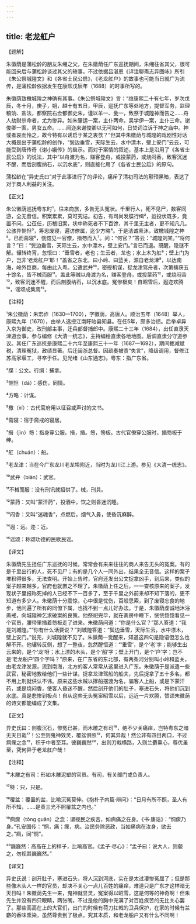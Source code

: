 ```yaml
---
---
---
```

title: 老龙舡户
---




【题解】


朱徽荫是蒲松龄的朋友朱缃之父，在朱徽荫任广东巡抚期间，朱缃往省其父，很可能回来后与蒲松龄谈过其父的轶事。不过依据吕湛恩《详注聊斋志异图咏》所引《朱公祭城隍文》和《各省士民公启》，《老龙舡户》的故事也可能当日就广为流传，是蒲松龄依据发生在康熙戊辰年（1688）的时事所写的。

朱徽荫致檄城隍之神确有其事。《朱公祭城隍文》言：“维康熙二十有七年，岁次戊辰，冬十月，庚子，朔，越十有五日，甲辰，巡抚广东等处地方，提督军务，监理粮饷、盐法，都察院右佥都御史朱，谨以羊一、彘一，致祭于城隍神而告之……舟人劫财杀命者，尤为惨异。如朱肇运一案，主仆两命。吴学伊一案，主仆三命。谢俊卿一案，男女五命。……闻迩来谢俊卿以无可如何，日焚词泣诉于神之庙中。神或者哀而怜之，故今特有以诱启于某之衷欤？”但其中朱徽荫与城隍的戏剧性对话大概是出于蒲松龄的创作，“鬓边垂雪，天际生云，水中漂木，壁上安门”云云，可能受到唐传奇《谢小娥传》的启示。而对于案情的叙述，基本上是沿用了《各省士民公启》的说法，其中“以舟渡为名，赚客登舟，或投蒙药，或烧闷香，致客沉迷不醒，而后剖腹纳石，以沉水底”，则直接化用了《各省士民公启》的原句。

蒲松龄在“异史氏曰”对于此事进行了的评论，痛斥了清初司法的颟顸黑暗，表达了对于商人利益的关注。


【正文】

朱公徽荫巡抚粤东时¹，往来商旅，多告无头冤状。千里行人，死不见尸，数客同游，全无音信。积案累累，莫可究诘。初告，有司尚发牒行缉²，迨投状既多，竟置不问。公莅任，历稽旧案，状中称死者不下百馀，其千里无主者，更不知凡几。公骇异恻怛³，筹思废寝，遍访僚属，迄少方略⁴。于是洁诚熏沐，致檄城隍之神⁵。已而斋寝⁶，恍惚见一官僚，搢笏而入⁷。问：“何官？”答云：“城隍刘某。”“将何言？”曰：“鬓边垂雪，天际生云，水中漂木，壁上安门。”言已而退。既醒，隐谜不解。辗转终宵，忽悟曰：“垂雪者，老也；生云者，龙也；水上木为舡⁸；壁上门为户，岂非‘老龙舡户’耶！”盖省之东北，曰小岭、曰蓝关，源自老龙津⁹，以达南海，岭外巨商，每由此入粤。公遣武弁¹⁰，密授机谋，捉龙津驾舟者，次第擒获五十馀名，皆不械而服¹¹。盖此等贼以舟渡为名，赚客登舟，或投蒙药¹²，或烧闷香¹³，致客沉迷不醒，而后剖腹纳石，以沉水底。冤惨极矣！自昭雪后，遐迩欢腾¹⁴，谣颂成集焉¹⁵。

【注释】


¹朱公徽荫：朱宏祚（1630—1700），字徽荫，高唐人。顺治五年（1648）举人，康熙九年（1670），由举人选授江南盱眙县知县。在任5年，颇多治绩。后举卓异入京为御史，改刑部主事，迁兵部督捕郎中。康熙二十三年（1684），出任直隶天津道佥事。参与编修《大清一统志》，主持编绘直隶各地地图。后调直隶分守道参议。其任广东巡抚是康熙二十六年至康熙三十一年（1687—1692），期间裁减赋税，清理冤狱，政绩显著。后迁闽浙总督。因疏奏被责“失言”，降级调用，督修江苏高家堰工，寻卒于任。见光绪《山东通志》。粤东：指广东省。

²牒：公文。行缉：捕拿。

³恻怛（dá）：感伤，同情。

⁴方略：计谋。

⁵檄（xí）：古代官府用以征召或声讨的文书。

⁶斋寝：宿于斋戒的寝居。

⁷搢（jìn）笏：指身穿公服。搢，插。笏，笏板。古代官僚穿公服时，插笏板于绅。

⁸舡（chuán）：船。

⁹老龙津：当在今广东龙川老龙埠附近，当时为龙川江上游。参见《大清一统志》。

¹⁰武弁（biàn）：武官。

¹¹不械而服：没有刑讯就招供了。械，刑具。

¹²蒙药：又叫“蒙汗药”，投酒中，饮之则昏迷沉睡。

¹³闷香：又叫“迷魂香”，点燃后，烟气入鼻，使昏沉麻醉。

¹⁴遐：远。迩：近。

¹⁵谣颂：称颂功德的民歌民谣。





【译文】


朱徽荫先生担任广东巡抚的时候，常常会有来来往往的商人来告无头的冤案。有的是千里出行的人，死不见尸；有的是几个人一同外出，结果全无音信。这样的案子堆积得很多，无法查明。开始上告时，官府还发出公文捉拿凶手，到后来，类似的案子越来越多，官府也就置之不理了。朱徽荫上任之后，一一查核原来的案子，发现状子里报称死掉的人已经不下一百多了，至于千里之外前来却不知下落的，更不知道有多少人。朱徽荫十分震惊，心中很是忧伤，百般思索，到了废寝忘食的地步，他问遍了所有的同僚下属，也找不到一点儿好办法。于是，朱徽荫虔诚地沐浴斋戒，向城隍神乞求破案的良策。他祭祀完毕，就在斋房中睡下，恍恍惚惚看见一个官员，腰带里插着笏板走了进来。朱徽荫问道：“你是什么官？”那人答道：“我是刘城隍。”“你有什么话要说？”刘城隍答道：“鬓边垂雪，天际生云，水中漂木，壁上安门。”说完，刘城隍就不见了。朱徽荫一觉醒来，知道这四句是隐语但怎么也解不开。他辗转反侧，想了一整夜，忽然醒悟道：“‘垂雪’，是个‘老’字；能够生出云来的，是个‘龙’呀；水上漂的木头，是个‘船’字；壁上开门，是个‘户’字；岂不是‘老龙船户’四个字吗？”原来，在广东省的东北部，有两条河分别叫小岭和蓝关，由老龙津发源，流到南海，北方的客人常常从这里进入广东。朱徽荫于是派遣一些武官，秘密地教给他们一些计谋，捉拿龙津驾船的船夫，先后捉拿了五十多名，都不用上刑就供认不讳。原来这些水贼以撑船摆渡为名，骗客人上船，或是下蒙汗药，或是烧闷香，使客人昏迷不醒，然后剖开他们的肚子，塞进石头，将他们沉到水底。真是悲惨到极点！自从这些无头冤案昭雪以后，远近一片欢腾，赞颂朱徽荫的诗文都能编成了文集。


【正文】

异史氏曰：剖腹沉石，惨冤已甚，而木雕之有司¹⁶，绝不少关痛痒，岂特粤东之暗无天日哉¹⁷！公至则鬼神效灵，覆盆俱照¹⁸，何其异哉！然公非有四目两口，不过痌瘝之念¹⁹，积于中者至耳。彼巍巍然²⁰，出则刀戟横路，入则兰麝熏心，尊优虽至，究何异于老龙舡户哉！

【注释】


¹⁶木雕之有司：形如木雕泥塑的官员。有司，有关部门或负责人。

¹⁷特：只，只是。

¹⁸覆盆：覆置的盆，比喻沉冤莫伸。《抱朴子内篇·辨问》：“日月有所不照，圣人有所不知，……是责三光不照覆盆之内也。”

¹⁹痌瘝（tōng guān）之念：谓视民之疾苦，如病痛之在身。《书·康诰》：“恫瘝乃身。”孔安国传：“恫，痛；瘝，病。治民务除恶政，当如痛病在汝身，欲去之。”痌，同“恫”。

²⁰巍巍然：高高在上的样子，比喻高官。《孟子·尽心》：“孟子曰：说大人，则藐之，勿视其巍巍然。”





【译文】


异史氏说：剖开肚子，塞进石头，将人沉到河底，实在是太过凄惨冤屈了；但是那些像木头人一样的官员，却决不关心一点儿百姓的痛痒，难道只是广东才这样暗无天日吗！朱徽荫先生一来，鬼神就显灵，冤案得以昭雪，这是何等的神奇啊！但朱先生并没有四只眼睛，两张嘴，不过是他的胸中充满了对百姓疾苦的无比关心罢了。那些高高在上的大官们，出门的时候有荷刀扛戟的卫兵保护，在家的时候有兰麝的香味熏染，虽然尊贵到了极点，究其本质，和老龙船户又有什么不同啊！